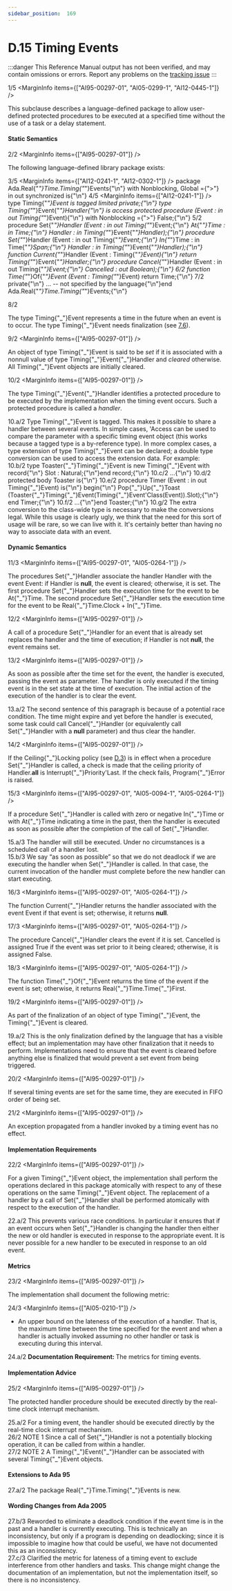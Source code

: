 ```yaml
---
sidebar_position:  169
---
```


# D.15 Timing Events

:::danger
This Reference Manual output has not been verified,
and may contain omissions or errors.
Report any problems on the [tracking issue](https://github.com/ada-lang-io/ada-lang-io/issues/20)
:::


<MarginText>1/5</MarginText>
<MarginInfo items={["AI95-00297-01", "AI05-0299-1", "AI12-0445-1"]} />
<p>This subclause describes a language-defined package to allow user-defined protected procedures to be executed at a specified time without the use of a task or a delay statement. <br /></p>


#### Static Semantics

<MarginText>2/2</MarginText>
<MarginInfo items={["AI95-00297-01"]} />
<p>The following language-defined library package exists: <br /></p>

<MarginText>3/5</MarginText>
<MarginInfo items={["AI12-0241-1", "AI12-0302-1"]} />
<CodeBlock language="ada">
package Ada.Real{"_"}Time.Timing{"_"}Events{"\n"}  with Nonblocking, Global ={">"} in out synchronized is{"\n"}
<MarginText>4/5</MarginText>
<MarginInfo items={["AI12-0241-1"]} />
  type Timing{"_"}Event is tagged limited private;{"\n"}  type Timing{"_"}Event{"_"}Handler{"\n"}       is access protected procedure (Event : in out Timing{"_"}Event){"\n"}       with Nonblocking ={">"} False;{"\n"}
<MarginText>5/2</MarginText>
  procedure Set{"_"}Handler (Event   : in out Timing{"_"}Event;{"\n"}                         At{"_"}Time : in Time;{"\n"}                         Handler : in Timing{"_"}Event{"_"}Handler);{"\n"}  procedure Set{"_"}Handler (Event   : in out Timing{"_"}Event;{"\n"}                         In{"_"}Time : in Time{"_"}Span;{"\n"}                         Handler : in Timing{"_"}Event{"_"}Handler);{"\n"}  function Current{"_"}Handler (Event : Timing{"_"}Event){"\n"}       return Timing{"_"}Event{"_"}Handler;{"\n"}  procedure Cancel{"_"}Handler (Event     : in out Timing{"_"}Event;{"\n"}                            Cancelled : out Boolean);{"\n"}
<MarginText>6/2</MarginText>
  function Time{"_"}Of{"_"}Event (Event : Timing{"_"}Event) return Time;{"\n"}
<MarginText>7/2</MarginText>
private{"\n"}  ... -- not specified by the language{"\n"}end Ada.Real{"_"}Time.Timing{"_"}Events;{"\n"}

</CodeBlock>
<MarginText>8/2</MarginText>
<MarginInfo items={["AI95-00297-01"]} />
<p>The type Timing{"_"}Event represents a time in the future when an event is to occur. The type Timing{"_"}Event needs finalization (see <a href="/docs/arm/AA-7/AA-7.6">7.6</a>).<br /></p>

<MarginText>9/2</MarginText>
<MarginInfo items={["AI95-00297-01"]} />
<p>An object of type Timing{"_"}Event is said to be <em>set</em> if it is associated with a nonnull value of type Timing{"_"}Event{"_"}Handler and <em>cleared</em> otherwise. All Timing{"_"}Event objects are initially cleared. <br /></p>

<MarginText>10/2</MarginText>
<MarginInfo items={["AI95-00297-01"]} />
<p>The type Timing{"_"}Event{"_"}Handler identifies a protected procedure to be executed by the implementation when the timing event occurs. Such a protected procedure is called a <em>handler</em>. <br /></p>

<AnnotatedOnly>
<MarginText>10.a/2</MarginText>
<Admonition type="aarm" aarm="discussion">
<strong></strong>Type Timing{"_"}Event is tagged. This makes it possible to share a handler between several events. In simple cases, 'Access can be used to compare the parameter with a specific timing event object (this works because a tagged type is a by-reference type). In more complex cases, a type extension of type Timing{"_"}Event can be declared; a double type conversion can be used to access the extension data. For example:<br />
</Admonition>
</AnnotatedOnly>

<AnnotatedOnly>
<MarginText>10.b/2</MarginText>
<CodeBlock language="ada">
type Toaster{"_"}Timing{"_"}Event is new Timing{"_"}Event with record{"\n"}   Slot : Natural;{"\n"}end record;{"\n"}
<MarginText>10.c/2</MarginText>
...{"\n"}
<MarginText>10.d/2</MarginText>
protected body Toaster is{"\n"}
<MarginText>10.e/2</MarginText>
   procedure Timer (Event : in out Timing{"_"}Event) is{"\n"}   begin{"\n"}      Pop{"_"}Up{"_"}Toast (Toaster{"_"}Timing{"_"}Event(Timing{"_"}Event'Class(Event)).Slot);{"\n"}   end Timer;{"\n"}
<MarginText>10.f/2</MarginText>
   ...{"\n"}end Toaster;{"\n"}

</CodeBlock>
</AnnotatedOnly>
<AnnotatedOnly>
<MarginText>10.g/2</MarginText>
<Admonition type="aarm" aarm="note">
The extra conversion to the class-wide type is necessary to make the conversions legal. While this usage is clearly ugly, we think that the need for this sort of usage will be rare, so we can live with it. It's certainly better than having no way to associate data with an event. <br />
</Admonition>
</AnnotatedOnly>


#### Dynamic Semantics

<MarginText>11/3</MarginText>
<MarginInfo items={["AI95-00297-01", "AI05-0264-1"]} />
<p>The procedures Set{"_"}Handler associate the handler Handler with the event Event: if Handler is <strong>null</strong>, the event is cleared; otherwise, it is set. The first procedure Set{"_"}Handler sets the execution time for the event to be At{"_"}Time. The second procedure Set{"_"}Handler sets the execution time for the event to be Real{"_"}Time.Clock + In{"_"}Time.<br /></p>

<MarginText>12/2</MarginText>
<MarginInfo items={["AI95-00297-01"]} />
<p>A call of a procedure Set{"_"}Handler for an event that is already set replaces the handler and the time of execution; if Handler is not <strong>null</strong>, the event remains set.<br /></p>

<MarginText>13/2</MarginText>
<MarginInfo items={["AI95-00297-01"]} />
<p>As soon as possible after the time set for the event, the handler is executed, passing the event as parameter. The handler is only executed if the timing event is in the set state at the time of execution. The initial action of the execution of the handler is to clear the event.<br /></p>

<AnnotatedOnly>
<MarginText>13.a/2</MarginText>
<Admonition type="aarm" aarm="reason">
<strong></strong>The second sentence of this paragraph is because of a potential race condition. The time might expire and yet before the handler is executed, some task could call Cancel{"_"}Handler (or equivalently call Set{"_"}Handler with a <strong>null</strong> parameter) and thus clear the handler. <br />
</Admonition>
</AnnotatedOnly>

<MarginText>14/2</MarginText>
<MarginInfo items={["AI95-00297-01"]} />
<p>If the Ceiling{"_"}Locking policy (see <a href="/docs/arm/AA-D/AA-D.3">D.3</a>) is in effect when a procedure Set{"_"}Handler is called, a check is made that the ceiling priority of Handler.<strong>all</strong> is Interrupt{"_"}Priority'Last. If the check fails, Program{"_"}Error is raised.<br /></p>

<MarginText>15/3</MarginText>
<MarginInfo items={["AI95-00297-01", "AI05-0094-1", "AI05-0264-1"]} />
<p>If a procedure Set{"_"}Handler is called with zero or negative In{"_"}Time or with At{"_"}Time indicating a time in the past, then the handler is executed as soon as possible after the completion of the call of Set{"_"}Handler.<br /></p>

<AnnotatedOnly>
<MarginText>15.a/3</MarginText>
<MarginInfo items={["AI05-0094-1"]} />
<Admonition type="aarm" aarm="ramification">
<strong></strong>The handler will still be executed. Under no circumstances is a scheduled call of a handler lost. <br />
</Admonition>
</AnnotatedOnly>

<AnnotatedOnly>
<MarginText>15.b/3</MarginText>
<MarginInfo items={["AI05-0094-1"]} />
<Admonition type="aarm" aarm="discussion">
<strong></strong>We say &ldquo;as soon as possible&rdquo; so that we do not deadlock if we are executing the handler when Set{"_"}Handler is called. In that case, the current invocation of the handler must complete before the new handler can start executing. <br />
</Admonition>
</AnnotatedOnly>

<MarginText>16/3</MarginText>
<MarginInfo items={["AI95-00297-01", "AI05-0264-1"]} />
<p>The function Current{"_"}Handler returns the handler associated with the event Event if that event is set; otherwise, it returns <strong>null</strong>.<br /></p>

<MarginText>17/3</MarginText>
<MarginInfo items={["AI95-00297-01", "AI05-0264-1"]} />
<p>The procedure Cancel{"_"}Handler clears the event if it is set. Cancelled is assigned True if the event was set prior to it being cleared; otherwise, it is assigned False.<br /></p>

<MarginText>18/3</MarginText>
<MarginInfo items={["AI95-00297-01", "AI05-0264-1"]} />
<p>The function Time{"_"}Of{"_"}Event returns the time of the event if the event is set; otherwise, it returns Real{"_"}Time.Time{"_"}First.<br /></p>

<MarginText>19/2</MarginText>
<MarginInfo items={["AI95-00297-01"]} />
<p>As part of the finalization of an object of type Timing{"_"}Event, the Timing{"_"}Event is cleared.<br /></p>

<AnnotatedOnly>
<MarginText>19.a/2</MarginText>
<Admonition type="aarm" aarm="implementation-note">
<strong></strong>This is the only finalization defined by the language that has a visible effect; but an implementation may have other finalization that it needs to perform. Implementations need to ensure that the event is cleared before anything else is finalized that would prevent a set event from being triggered. <br />
</Admonition>
</AnnotatedOnly>

<MarginText>20/2</MarginText>
<MarginInfo items={["AI95-00297-01"]} />
<p>If several timing events are set for the same time, they are executed in FIFO order of being set.<br /></p>

<MarginText>21/2</MarginText>
<MarginInfo items={["AI95-00297-01"]} />
<p>An exception propagated from a handler invoked by a timing event has no effect.<br /></p>


#### Implementation Requirements

<MarginText>22/2</MarginText>
<MarginInfo items={["AI95-00297-01"]} />
<p>For a given Timing{"_"}Event object, the implementation shall perform the operations declared in this package atomically with respect to any of these operations on the same Timing{"_"}Event object. The replacement of a handler by a call of Set{"_"}Handler shall be performed atomically with respect to the execution of the handler.<br /></p>

<AnnotatedOnly>
<MarginText>22.a/2</MarginText>
<Admonition type="aarm" aarm="reason">
<strong></strong>This prevents various race conditions. In particular it ensures that if an event occurs when Set{"_"}Handler is changing the handler then either the new or old handler is executed in response to the appropriate event. It is never possible for a new handler to be executed in response to an old event. <br />
</Admonition>
</AnnotatedOnly>


#### Metrics

<MarginText>23/2</MarginText>
<MarginInfo items={["AI95-00297-01"]} />
<p>The implementation shall document the following metric: <br /></p>

<MarginText>24/3</MarginText>
<MarginInfo items={["AI05-0210-1"]} />
<ul>
<li>An upper bound on the lateness of the execution of a handler. That is, the maximum time between the time specified for the event and when a handler is actually invoked assuming no other handler or task is executing during this interval.<br /></li>
</ul>
<AnnotatedOnly>
<MarginText>24.a/2</MarginText>
<Admonition type="aarm" aarm="note">
<strong>Documentation Requirement: </strong>The metrics for timing events.<br />
</Admonition>
</AnnotatedOnly>


#### Implementation Advice

<MarginText>25/2</MarginText>
<MarginInfo items={["AI95-00297-01"]} />
<p>The protected handler procedure should be executed directly by the real-time clock interrupt mechanism.<br /></p>

<AnnotatedOnly>
<MarginText>25.a/2</MarginText>
<Admonition type="aarm" aarm="implementation-advice">
<strong></strong>For a timing event, the handler should be executed directly by the real-time clock interrupt mechanism.<br />
</Admonition>
</AnnotatedOnly>

<AnnotatedOnly>
<MarginText>26/2</MarginText>
<MarginInfo items={["AI95-00297-01"]} />
<Admonition type="aarm" aarm="note">
NOTE 1   Since a call of Set{"_"}Handler is not a potentially blocking operation, it can be called from within a handler.<br />
</Admonition>
</AnnotatedOnly>

<AnnotatedOnly>
<MarginText>27/2</MarginText>
<MarginInfo items={["AI95-00297-01"]} />
<Admonition type="aarm" aarm="note">
NOTE 2   A Timing{"_"}Event{"_"}Handler can be associated with several Timing{"_"}Event objects.<br />
</Admonition>
</AnnotatedOnly>

<AnnotatedOnly>

#### Extensions to Ada 95

</AnnotatedOnly>
<AnnotatedOnly>
<MarginText>27.a/2</MarginText>
<MarginInfo items={["AI95-00297-01"]} />
<Admonition type="aarm" aarm="note">
The package Real{"_"}Time.Timing{"_"}Events is new. <br />
</Admonition>
</AnnotatedOnly>

<AnnotatedOnly>

#### Wording Changes from Ada 2005

</AnnotatedOnly>
<AnnotatedOnly>
<MarginText>27.b/3</MarginText>
<MarginInfo items={["AI05-0094-1"]} />
<Admonition type="aarm" aarm="correction">
<strong></strong> Reworded to eliminate a deadlock condition if the event time is in the past and a handler is currently executing. This is technically an inconsistency, but only if a program is depending on deadlocking; since it is impossible to imagine how that could be useful, we have not documented this as an inconsistency.<br />
</Admonition>
</AnnotatedOnly>

<AnnotatedOnly>
<MarginText>27.c/3</MarginText>
<MarginInfo items={["AI05-0210-1"]} />
<Admonition type="aarm" aarm="correction">
<strong></strong> Clarified the metric for lateness of a timing event to exclude interference from other handlers and tasks. This change might change the documentation of an implementation, but not the implementation itself, so there is no inconsistency. <br />
</Admonition>
</AnnotatedOnly>

